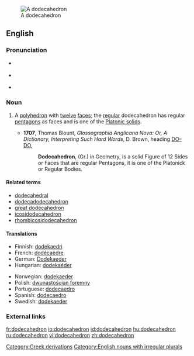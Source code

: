 {{was wotd|2007|December|14}}
[[Image:120px-Dodecahedron-slowturn.gif|thumb|A dodecahedron]]
==English==

===Pronunciation===
* {{a|RP}} {{IPA|/ˌdəʊdɛkəˈhiːdrən/|/ˌdəʊdɪkəˈhiːdrən/}}
* {{a|RP}} {{IPA|/ˌdoʊdɛkəˈhiːdrən/}}
* {{audio|en-us-dodecahedron.ogg|Audio (US)}}

===Noun===
{{en-noun| dodecahedr|a | pl2=dodecahedrons}}

# {{geometry}} A [[polyhedron]] with [[twelve]] [[face]]s; the [[regular]] dodecahedron has regular [[pentagon]]s as faces and is one of the [[Platonic solid]]s.
#* '''1707''', Thomas Blount, ''Glossographia Anglicana Nova: Or, A Dictionary, Interpreting Such Hard Words'', D. Brown, heading [http://books.google.com/books?id=8jYP-B1Q9a0C&pg=RA2-PT74&dq=dodecahedron+date:1700-1725&lr=&num=20&as_brr=0 DO–DO],
#*: '''Dodecahedron''', (Gr.) in Geometry, is a solid Figure of 12 Sides or Faces that are regular Pentagons, it is one of the Platonick or Regular Bodies.

====Related terms====
*[[dodecahedral]]
*[[dodecadodecahedron]]
*[[great dodecahedron]]
*[[icosidodecahedron]]
*[[rhombicosidodecahedron]]

====Translations====
{{trans-top|a polyhedron with 12 faces}}
*Finnish: [[dodekaedri]]
*French: [[dodécaèdre]] {{m}}
*German: [[Dodekaeder]] {{n}}
*Hungarian: [[dodekaéder]]
{{trans-mid}}
*Norwegian: [[dodekaeder]] {{n}}
*Polish: [[dwunastościan foremny]] {{m}}
*Portuguese: [[dodecaedro]] {{m}}
*Spanish: [[dodecaedro]] {{m}}
*Swedish: [[dodekaeder]] {{c}}
{{trans-bottom}}

===External links===
{{projectlinks|wikipedia}}

[[Category:Greek derivations]]
[[Category:English nouns with irregular plurals]]

[[fr:dodecahedron]]
[[io:dodecahedron]]
[[id:dodecahedron]]
[[hu:dodecahedron]]
[[ru:dodecahedron]]
[[vi:dodecahedron]]
[[zh:dodecahedron]]